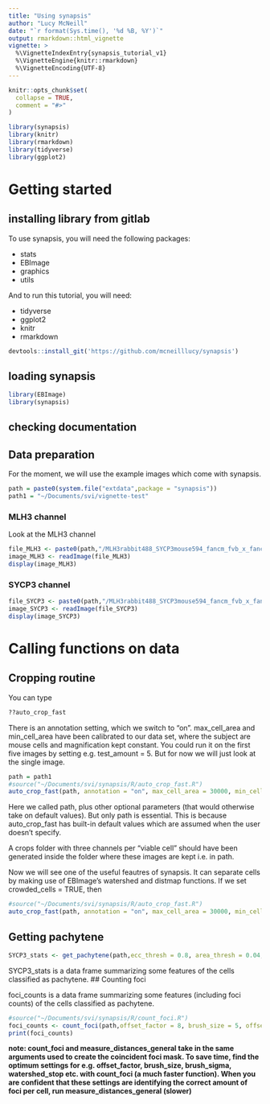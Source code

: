 ```yaml
---
title: "Using synapsis"
author: "Lucy McNeill"
date: "`r format(Sys.time(), '%d %B, %Y')`"
output: rmarkdown::html_vignette
vignette: >
  %\VignetteIndexEntry{synapsis_tutorial_v1}
  %\VignetteEngine{knitr::rmarkdown}
  %\VignetteEncoding{UTF-8}
---
```


```r
knitr::opts_chunk$set(
  collapse = TRUE,
  comment = "#>"
)
```

```r
library(synapsis)
library(knitr)
library(rmarkdown)
library(tidyverse)
library(ggplot2)
```

# Getting started

## installing library from gitlab

To use synapsis, you will need the following packages:

- stats
- EBImage
- graphics
- utils

And to run this tutorial, you will need:

- tidyverse
- ggplot2
- knitr
- rmarkdown


```r
devtools::install_git('https://github.com/mcneilllucy/synapsis')
```

## loading synapsis

```r
library(EBImage)
library(synapsis)
```
## checking documentation

## Data preparation

For the moment, we will use the example images which come with synapsis.

```r
path = paste0(system.file("extdata",package = "synapsis"))
path1 = "~/Documents/svi/vignette-test"
```

### MLH3 channel

Look at the MLH3 channel
```r
file_MLH3 <- paste0(path,"/MLH3rabbit488_SYCP3mouse594_fancm_fvb_x_fancm_bl6_724++_slide01_006-MLH3.jpeg")
image_MLH3 <- readImage(file_MLH3)
display(image_MLH3)
```


### SYCP3 channel

```r
file_SYCP3 <- paste0(path,"/MLH3rabbit488_SYCP3mouse594_fancm_fvb_x_fancm_bl6_724++_slide01_006-SYCP3.jpeg")
image_SYCP3 <- readImage(file_SYCP3)
display(image_SYCP3)
```


# Calling functions on data

## Cropping routine

You can type 
```r
??auto_crop_fast
```
There is an annotation setting, which we switch to "on".  max_cell_area and  min_cell_area have been calibrated to our data set, where the subject are mouse cells and magnification kept constant. You could run it on the first five images by setting e.g. test_amount = 5. But for now we will just look at the single image.
```r
path = path1
#source("~/Documents/svi/synapsis/R/auto_crop_fast.R")
auto_crop_fast(path, annotation = "on", max_cell_area = 30000, min_cell_area = 7000, file_ext = "tif")
```
Here we called path, plus other optional parameters (that would otherwise take on default values). But only path is essential. This is because auto_crop_fast has built-in default values which are assumed when the user doesn't specify.

A crops folder with three channels per "viable cell" should have been generated inside the folder where these images are kept i.e. in path.

Now we will see one of the useful feautres of synapsis. It can separate cells by making use of EBImage's watershed and distmap functions. If we set crowded_cells = TRUE, then 

```r
#source("~/Documents/svi/synapsis/R/auto_crop_fast.R")
auto_crop_fast(path, annotation = "on", max_cell_area = 30000, min_cell_area = 7000, file_ext = "tif",crowded_cells = TRUE)
```
## Getting pachytene 

```r
SYCP3_stats <- get_pachytene(path,ecc_thresh = 0.8, area_thresh = 0.04, annotation = "on",file_ext = "tif")
```
SYCP3_stats is a data frame summarizing some features of the cells classified as pachytene.
## Counting foci 

foci_counts is a data frame summarizing some features (including foci counts) of the cells classified as pachytene.

```r
#source("~/Documents/svi/synapsis/R/count_foci.R")
foci_counts <- count_foci(path,offset_factor = 8, brush_size = 5, offset_px = 0.3, brush_sigma = 5, annotation = "on",stage = "pachytene",file_ext = "tif", watershed_stop= "on",  crowded_foci = FALSE, C1 = 0.03, disc_size_foci = 9)
print(foci_counts)
```

**note: count_foci and measure_distances_general take in the same arguments used to create the coincident foci mask. To save time, find the optimum settings for e.g. offset_factor, brush_size, brush_sigma, watershed_stop etc. with count_foci (a much faster function). When you are confident that these settings are identifying the correct amount of foci per cell, run measure_distances_general (slower)**
